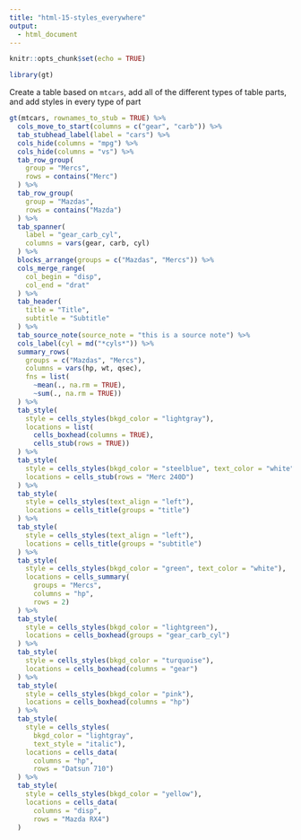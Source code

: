 ```yaml
---
title: "html-15-styles_everywhere"
output:
  - html_document
---
```


```r
knitr::opts_chunk$set(echo = TRUE)

library(gt)
```

Create a table based on `mtcars`, add all of the different types of table parts, and add styles in every type of part

```r
gt(mtcars, rownames_to_stub = TRUE) %>%
  cols_move_to_start(columns = c("gear", "carb")) %>%
  tab_stubhead_label(label = "cars") %>%
  cols_hide(columns = "mpg") %>%
  cols_hide(columns = "vs") %>%
  tab_row_group(
    group = "Mercs",
    rows = contains("Merc")
  ) %>%
  tab_row_group(
    group = "Mazdas",
    rows = contains("Mazda")
  ) %>%
  tab_spanner(
    label = "gear_carb_cyl",
    columns = vars(gear, carb, cyl)
  ) %>%
  blocks_arrange(groups = c("Mazdas", "Mercs")) %>%
  cols_merge_range(
    col_begin = "disp",
    col_end = "drat"
  ) %>%
  tab_header(
    title = "Title",
    subtitle = "Subtitle"
  ) %>%
  tab_source_note(source_note = "this is a source note") %>%
  cols_label(cyl = md("*cyls*")) %>%
  summary_rows(
    groups = c("Mazdas", "Mercs"),
    columns = vars(hp, wt, qsec),
    fns = list(
      ~mean(., na.rm = TRUE),
      ~sum(., na.rm = TRUE))
  ) %>%
  tab_style(
    style = cells_styles(bkgd_color = "lightgray"),
    locations = list(
      cells_boxhead(columns = TRUE),
      cells_stub(rows = TRUE))
  ) %>%
  tab_style(
    style = cells_styles(bkgd_color = "steelblue", text_color = "white"),
    locations = cells_stub(rows = "Merc 240D")
  ) %>%
  tab_style(
    style = cells_styles(text_align = "left"),
    locations = cells_title(groups = "title")
  ) %>%
  tab_style(
    style = cells_styles(text_align = "left"),
    locations = cells_title(groups = "subtitle")
  ) %>%
  tab_style(
    style = cells_styles(bkgd_color = "green", text_color = "white"),
    locations = cells_summary(
      groups = "Mercs",
      columns = "hp",
      rows = 2)
  ) %>%
  tab_style(
    style = cells_styles(bkgd_color = "lightgreen"),
    locations = cells_boxhead(groups = "gear_carb_cyl")
  ) %>%
  tab_style(
    style = cells_styles(bkgd_color = "turquoise"),
    locations = cells_boxhead(columns = "gear")
  ) %>%
  tab_style(
    style = cells_styles(bkgd_color = "pink"),
    locations = cells_boxhead(columns = "hp")
  ) %>%
  tab_style(
    style = cells_styles(
      bkgd_color = "lightgray",
      text_style = "italic"),
    locations = cells_data(
      columns = "hp",
      rows = "Datsun 710")
  ) %>%
  tab_style(
    style = cells_styles(bkgd_color = "yellow"),
    locations = cells_data(
      columns = "disp",
      rows = "Mazda RX4")
  )
```
